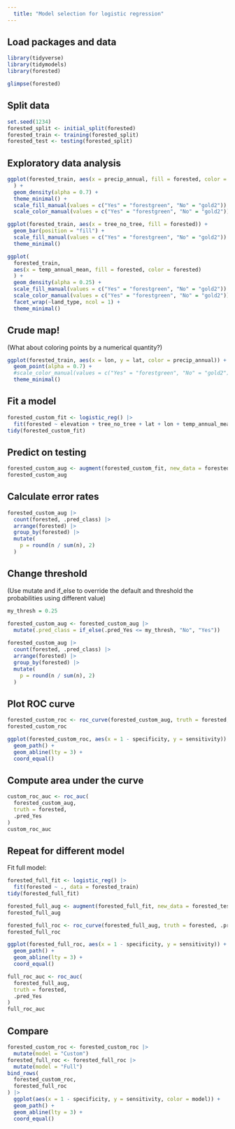 ```yaml
---
  title: "Model selection for logistic regression"
---
```


## Load packages and data

```r
library(tidyverse)
library(tidymodels)
library(forested)

glimpse(forested)
```

## Split data

```r
set.seed(1234)
forested_split <- initial_split(forested)
forested_train <- training(forested_split)
forested_test <- testing(forested_split)
```

## Exploratory data analysis

```r
ggplot(forested_train, aes(x = precip_annual, fill = forested, color = forested)
  ) +
  geom_density(alpha = 0.7) +
  theme_minimal() + 
  scale_fill_manual(values = c("Yes" = "forestgreen", "No" = "gold2")) +
  scale_color_manual(values = c("Yes" = "forestgreen", "No" = "gold2"))
```

```r
ggplot(forested_train, aes(x = tree_no_tree, fill = forested)) +
  geom_bar(position = "fill") +
  scale_fill_manual(values = c("Yes" = "forestgreen", "No" = "gold2")) +
  theme_minimal()
```

```r
ggplot(
  forested_train,
  aes(x = temp_annual_mean, fill = forested, color = forested)
  ) +
  geom_density(alpha = 0.25) +
  scale_fill_manual(values = c("Yes" = "forestgreen", "No" = "gold2")) +
  scale_color_manual(values = c("Yes" = "forestgreen", "No" = "gold2")) +
  facet_wrap(~land_type, ncol = 1) +
  theme_minimal()
```

## Crude map!

(What about coloring points by a numerical quantity?)

```r
ggplot(forested_train, aes(x = lon, y = lat, color = precip_annual)) +
  geom_point(alpha = 0.7) +
  #scale_color_manual(values = c("Yes" = "forestgreen", "No" = "gold2")) +
  theme_minimal()
```

## Fit a model

```r
forested_custom_fit <- logistic_reg() |>
  fit(forested ~ elevation + tree_no_tree + lat + lon + temp_annual_mean, data = forested_train)
tidy(forested_custom_fit)
```

## Predict on testing

```r
forested_custom_aug <- augment(forested_custom_fit, new_data = forested_test)
forested_custom_aug
```

## Calculate error rates

```r
forested_custom_aug |>
  count(forested, .pred_class) |>
  arrange(forested) |>
  group_by(forested) |>
  mutate(
    p = round(n / sum(n), 2)
  )
```

## Change threshold

(Use mutate and if_else to override the default and threshold the probabilities using different value)

```r

my_thresh = 0.25

forested_custom_aug <- forested_custom_aug |>
  mutate(.pred_class = if_else(.pred_Yes <= my_thresh, "No", "Yes"))
  
forested_custom_aug |>
  count(forested, .pred_class) |>
  arrange(forested) |>
  group_by(forested) |>
  mutate(
    p = round(n / sum(n), 2)
  )
```

## Plot ROC curve

```r
forested_custom_roc <- roc_curve(forested_custom_aug, truth = forested, .pred_Yes)
forested_custom_roc

ggplot(forested_custom_roc, aes(x = 1 - specificity, y = sensitivity)) +
  geom_path() +
  geom_abline(lty = 3) +
  coord_equal()
```

## Compute area under the curve

```r
custom_roc_auc <- roc_auc(
  forested_custom_aug,
  truth = forested,
  .pred_Yes
)
custom_roc_auc
```

## Repeat for different model

Fit full model:

```r
forested_full_fit <- logistic_reg() |>
  fit(forested ~ ., data = forested_train)
tidy(forested_full_fit)
```

```r
forested_full_aug <- augment(forested_full_fit, new_data = forested_test)
forested_full_aug
```

```r
forested_full_roc <- roc_curve(forested_full_aug, truth = forested, .pred_Yes)
forested_full_roc
```

```r
ggplot(forested_full_roc, aes(x = 1 - specificity, y = sensitivity)) +
  geom_path() +
  geom_abline(lty = 3) +
  coord_equal()
```

```r
full_roc_auc <- roc_auc(
  forested_full_aug,
  truth = forested,
  .pred_Yes
)
full_roc_auc
```

## Compare

```r
forested_custom_roc <- forested_custom_roc |>
  mutate(model = "Custom")
forested_full_roc <- forested_full_roc |>
  mutate(model = "Full")
bind_rows(
  forested_custom_roc,
  forested_full_roc
) |>
  ggplot(aes(x = 1 - specificity, y = sensitivity, color = model)) +
  geom_path() +
  geom_abline(lty = 3) +
  coord_equal()
```

